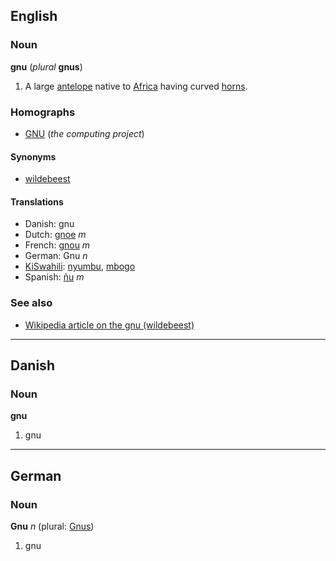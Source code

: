 ==English==
===Noun===
'''gnu''' (''plural'' '''gnus''')

#A large [[antelope]] native to [[Africa]] having curved [[horn]]s.

===Homographs===
*[[GNU]] (''the computing project'')

====Synonyms====
*[[wildebeest]]

====Translations====
*Danish: gnu
*Dutch: [[gnoe]] ''m''
*French: [[gnou]] ''m''
*German: Gnu ''n''
*[[KiSwahili]]: [[nyumbu]], [[mbogo]]
*Spanish: [[ñu]] ''m''

===See also===
*[[w:wildebeest|Wikipedia article on the gnu (wildebeest)]]

----
==Danish==
===Noun===
'''gnu'''

#gnu

----
==German==
===Noun===
'''Gnu''' ''n'' (plural: [[Gnus]])

#gnu
